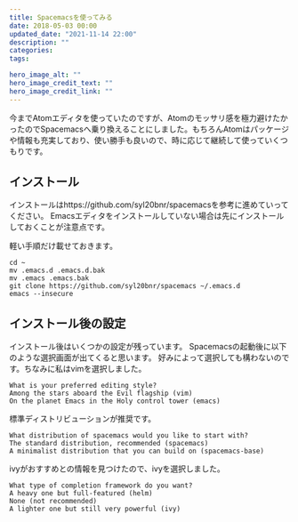 ```yaml
---
title: Spacemacsを使ってみる
date: 2018-05-03 00:00
updated_date: "2021-11-14 22:00"
description: ""
categories:
tags:

hero_image_alt: ""
hero_image_credit_text: ""
hero_image_credit_link: ""
---
```

今までAtomエディタを使っていたのですが、Atomのモッサリ感を極力避けたかったのでSpacemacsへ乗り換えることにしました。もちろんAtomはパッケージや情報も充実しており、使い勝手も良いので、時に応じて継続して使っていくつもりです。

## インストール
インストールはhttps://github.com/syl20bnr/spacemacsを参考に進めていってください。
Emacsエディタをインストールしていない場合は先にインストールしておくことが注意点です。

軽い手順だけ載せておきます。

```
cd ~
mv .emacs.d .emacs.d.bak
mv .emacs .emacs.bak
git clone https://github.com/syl20bnr/spacemacs ~/.emacs.d
emacs --insecure
```

## インストール後の設定
インストール後はいくつかの設定が残っています。
Spacemacsの起動後に以下のような選択画面が出てくると思います。
好みによって選択しても構わないのです。ちなみに私はvimを選択しました。

```
What is your preferred editing style?
Among the stars aboard the Evil flagship (vim)
On the planet Emacs in the Holy control tower (emacs)
```

標準ディストリビューションが推奨です。

```
What distribution of spacemacs would you like to start with?
The standard distribution, recommended (spacemacs)
A minimalist distribution that you can build on (spacemacs-base)
```

ivyがおすすめとの情報を見つけたので、ivyを選択しました。

```
What type of completion framework do you want?
A heavy one but full-featured (helm)
None (not recommended)
A lighter one but still very powerful (ivy)
```